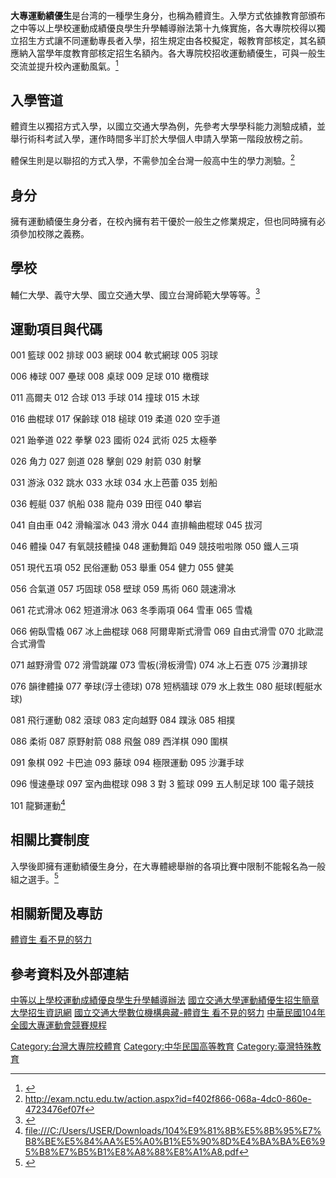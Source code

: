 {{orphan|time=2015-10-28T09:39:38+00:00}}
'''大專運動績優生'''是台湾的一種學生身分，也稱為體資生。入學方式依據教育部頒布之中等以上學校運動成績優良學生升學輔導辦法第十九條實施，各大專院校得以獨立招生方式讓不同運動專長者入學，招生規定由各校擬定，報教育部核定，其名額應納入當學年度教育部核定招生名額內。各大專院校招收運動績優生，可與一般生交流並提升校內運動風氣。<ref>{{Cite web |url=http://issport.camel.ntupes.edu.tw/front/bin/ptdetail.phtml?Part=12080001 |title=存档副本 |accessdate=2015-04-07 |archive-date=2016-03-04 |archive-url=https://web.archive.org/web/20160304083732/http://issport.camel.ntupes.edu.tw/front/bin/ptdetail.phtml?Part=12080001 |dead-url=yes }}</ref>

==入學管道==
體資生以獨招方式入學，以國立交通大學為例，先參考大學學科能力測驗成績，並舉行術科考試入學，運作時間多半訂於大學個人申請入學第一階段放榜之前。

體保生則是以聯招的方式入學，不需參加全台灣一般高中生的學力測驗。<ref>http://exam.nctu.edu.tw/action.aspx?id=f402f866-068a-4dc0-860e-4723476ef07f</ref>

==身分==
擁有運動績優生身分者，在校內擁有若干優於一般生之修業規定，但也同時擁有必須參加校隊之義務。

==學校==
輔仁大學、義守大學、國立交通大學、國立台灣師範大學等等。<ref>{{cite web |url=http://linkus.ceec.edu.tw/W05_EnrollSearch.aspx?enrollid=para1 |title=存档副本 |accessdate=2015-04-07 |deadurl=yes |archiveurl=https://web.archive.org/web/20150416033843/http://linkus.ceec.edu.tw/W05_EnrollSearch.aspx?enrollid=para1 |archivedate=2015-04-16 }}</ref>

==運動項目與代碼==
001 籃球 002 排球 003 網球 004 軟式網球 005 羽球

006 棒球 007 壘球 008 桌球 009 足球 010 橄欖球

011 高爾夫 012 合球 013 手球 014 撞球 015 木球

016 曲棍球 017 保齡球 018 槌球 019 柔道 020 空手道

021 跆拳道 022 拳擊 023 國術 024 武術 025 太極拳

026 角力 027 劍道 028 擊劍 029 射箭 030 射擊

031 游泳 032 跳水 033 水球 034 水上芭蕾 035 划船

036 輕艇 037 帆船 038 龍舟 039 田徑 040 攀岩

041 自由車 042 滑輪溜冰 043 滑水 044 直排輪曲棍球 045 拔河

046 體操 047 有氧競技體操 048 運動舞蹈 049 競技啦啦隊 050 鐵人三項

051 現代五項 052 民俗運動 053 舉重 054 健力 055 健美

056 合氣道 057 巧固球 058 壁球 059 馬術 060 競速滑冰

061 花式滑冰 062 短道滑冰 063 冬季兩項 064 雪車 065 雪橇

066 俯臥雪橇 067 冰上曲棍球 068 阿爾卑斯式滑雪 069 自由式滑雪 070 北歐混合式滑雪

071 越野滑雪 072 滑雪跳躍 073 雪板(滑板滑雪) 074 冰上石壼 075 沙灘排球

076 韻律體操 077 拳球(浮士德球) 078 短柄牆球 079 水上救生 080 艇球(輕艇水球)

081 飛行運動 082 滾球 083 定向越野 084 蹼泳 085 相撲

086 柔術 087 原野射箭 088 飛盤 089 西洋棋 090 圍棋

091 象棋 092 卡巴迪 093 藤球 094 極限運動 095 沙灘手球

096 慢速壘球 097 室內曲棍球 098 3 對 3 籃球 099 五人制足球 100 電子競技

101 龍獅運動<ref>file:///C:/Users/USER/Downloads/104%E9%81%8B%E5%8B%95%E7%B8%BE%E5%84%AA%E5%A0%B1%E5%90%8D%E4%BA%BA%E6%95%B8%E7%B5%B1%E8%A8%88%E8%A1%A8.pdf</ref>

==相關比賽制度==
入學後即擁有運動績優生身分，在大專體總舉辦的各項比賽中限制不能報名為一般組之選手。<ref>{{cite web |url=http://web2.ctusf.org.tw/attachments/article/579/%E4%B8%AD%E8%8F%AF%E6%B0%91%E5%9C%8B104%E5%B9%B4%E5%85%A8%E5%9C%8B%E5%A4%A7%E5%B0%88%E6%A0%A1%E9%99%A2%E9%81%8B%E5%8B%95%E6%9C%83%E7%AB%B6%E8%B3%BD%E8%A6%8F%E7%A8%8B.pdf |title=存档副本 |accessdate=2015-04-07 |deadurl=yes |archiveurl=https://web.archive.org/web/20150413040336/http://web2.ctusf.org.tw/attachments/article/579/%E4%B8%AD%E8%8F%AF%E6%B0%91%E5%9C%8B104%E5%B9%B4%E5%85%A8%E5%9C%8B%E5%A4%A7%E5%B0%88%E6%A0%A1%E9%99%A2%E9%81%8B%E5%8B%95%E6%9C%83%E7%AB%B6%E8%B3%BD%E8%A6%8F%E7%A8%8B.pdf |archivedate=2015-04-13 }}</ref>

==相關新聞及專訪==
[http://ir.nctu.edu.tw/handle/11536/33159?locale=zh_TW 體資生 看不見的努力]{{Wayback|url=http://ir.nctu.edu.tw/handle/11536/33159?locale=zh_TW |date=20150413162310 }}

==參考資料及外部連結==
[http://issport.camel.ntupes.edu.tw/front/bin/ptdetail.phtml?Part=12080001 中等以上學校運動成績優良學生升學輔導辦法]{{Wayback|url=http://issport.camel.ntupes.edu.tw/front/bin/ptdetail.phtml?Part=12080001 |date=20160304083732 }}
[http://issport.camel.ntupes.edu.tw/front/bin/ptdetail.phtml?Part=12080001 國立交通大學運動績優生招生簡章]{{Wayback|url=http://issport.camel.ntupes.edu.tw/front/bin/ptdetail.phtml?Part=12080001 |date=20160304083732 }}
[https://web.archive.org/web/20150416033843/http://linkus.ceec.edu.tw/W05_EnrollSearch.aspx?enrollid=para1 大學招生資訊網]
[http://ir.nctu.edu.tw/handle/11536/33159?locale=zh_TW 國立交通大學數位機構典藏-體資生 看不見的努力]{{Wayback|url=http://ir.nctu.edu.tw/handle/11536/33159?locale=zh_TW |date=20150413162310 }}
[https://web.archive.org/web/20150413040336/http://web2.ctusf.org.tw/attachments/article/579/%E4%B8%AD%E8%8F%AF%E6%B0%91%E5%9C%8B104%E5%B9%B4%E5%85%A8%E5%9C%8B%E5%A4%A7%E5%B0%88%E6%A0%A1%E9%99%A2%E9%81%8B%E5%8B%95%E6%9C%83%E7%AB%B6%E8%B3%BD%E8%A6%8F%E7%A8%8B.pdf 中華民國104年全國大專運動會競賽規程]

[[Category:台灣大專院校體育|Category:台灣大專院校體育]]
[[Category:中华民国高等教育|Category:中华民国高等教育]]
[[Category:臺灣特殊教育|Category:臺灣特殊教育]]